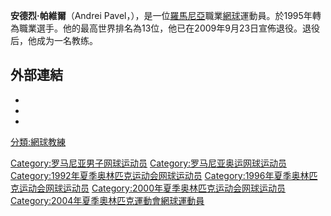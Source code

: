 {{Infobox 网球
|姓名=Andrei Pavel
|照片=Wallpaper andrei pavel 10.jpg
|国籍={{flagicon|ROU}}[[羅馬尼亞|羅馬尼亞]]
|生年=1974年
|生日=1月27日
|出生地=[[康斯坦察|康斯坦察]]，[[德國|德國]]
|居住地=[[Borgholzhausen|Borgholzhausen]]，[[羅馬尼亞|羅馬尼亞]]
|身高=182
|体重=86
|持拍手=右
|反拍=單手
|转职业年=1995年
|球拍=
|球衣=
|球鞋=
|单打最高排名=13（2004年10月25日）
|双打最高排名=18（2007年4月30日）
|现单打排名=2009退役
|现双打排名=2009退役
|单打冠军头衔=3
|双打冠军头衔=6
|职业战绩=277勝261負
|奖金=5,123,329[[美元|美元]]
|澳网最好成绩=第四輪（1999、2004）
|法网最好成绩=八強（2002）
|温网最好成绩=第三輪（2000、2002）
|美网最好成绩=第四輪（2000、2004）
|大满贯个数=
|奥运会最好成绩=
}}
'''安德烈·帕維爾'''（Andrei Pavel，{{bd|1974年|1月27日}}），是一位[[羅馬尼亞|羅馬尼亞]]職業[[網球|網球]]運動員。於1995年轉為職業選手。他的最高世界排名為13位，他已在2009年9月23日宣佈退役。退役后，他成为一名教练。

==外部連結==
* {{ATP|id=P280}}
* {{ITF Profile|id=10001865}}
* {{DavisCupplayerlink|id=10001865}}

{{DEFAULTSORT:Pavel, Andrei}}
[[分類:網球教練|分類:網球教練]]
[[Category:罗马尼亚男子网球运动员|Category:罗马尼亚男子网球运动员]]
[[Category:罗马尼亚奥运网球运动员|Category:罗马尼亚奥运网球运动员]]
[[Category:1992年夏季奥林匹克运动会网球运动员|Category:1992年夏季奥林匹克运动会网球运动员]]
[[Category:1996年夏季奥林匹克运动会网球运动员|Category:1996年夏季奥林匹克运动会网球运动员]]
[[Category:2000年夏季奥林匹克运动会网球运动员|Category:2000年夏季奥林匹克运动会网球运动员]]
[[Category:2004年夏季奧林匹克運動會網球運動員|Category:2004年夏季奧林匹克運動會網球運動員]]

{{Tennis-bio-stub}}